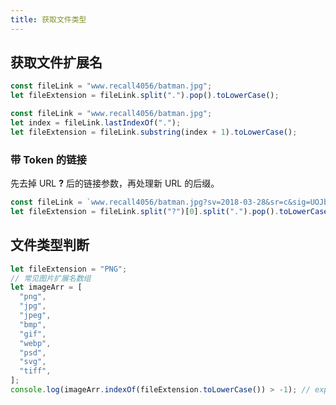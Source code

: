 ```yaml
---
title: 获取文件类型
---
```


## 获取文件扩展名

```javascript title="JavaScript"
const fileLink = "www.recall4056/batman.jpg";
let fileExtension = fileLink.split(".").pop().toLowerCase();
```

```javascript title="JavaScript"
const fileLink = "www.recall4056/batman.jpg";
let index = fileLink.lastIndexOf(".");
let fileExtension = fileLink.substring(index + 1).toLowerCase();
```

### 带 Token 的链接

先去掉 URL **?** 后的链接参数，再处理新 URL 的后缀。

```javascript title="JavaScript"
const fileLink = `www.recall4056/batman.jpg?sv=2018-03-28&sr=c&sig=UOJbzOqTBTKYZtnyT3%2FDQ%2FrdFMFTlbpNij%2B3%2B0MU%2FSg%3D&se=2022-05-03T15%3A58%3A12Z&sp=rl`;
let fileExtension = fileLink.split("?")[0].split(".").pop().toLowerCase();
```

## 文件类型判断

```javascript title="JavaScript"
let fileExtension = "PNG";
// 常见图片扩展名数组
let imageArr = [
  "png",
  "jpg",
  "jpeg",
  "bmp",
  "gif",
  "webp",
  "psd",
  "svg",
  "tiff",
];
console.log(imageArr.indexOf(fileExtension.toLowerCase()) > -1); // expected: true
```
